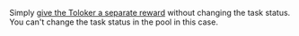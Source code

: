 <Cut title="What should I do if I want to accept a completed task but the pool is already archived or the Toloker wrote to me after the allowed time?">

Simply [give the Toloker a separate reward](/docs/guide/bonus) without changing the task status. You can't change the task status in the pool in this case.

</Cut>
